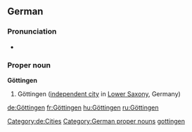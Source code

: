 ==German==
{{wikipedia}}
{{wikipedia|lang=de}}
===Pronunciation===
* {{audio|De-Göttingen-pronunciation.ogg|Audio}}

===Proper noun===
'''Göttingen'''

# Göttingen ([[independent city]] in [[Lower Saxony]], Germany)

[[Category:de:Cities]]
[[Category:German proper nouns]]
[[Category:English words spelled with diacritics|gottingen]]

[[de:Göttingen]]
[[fr:Göttingen]]
[[hu:Göttingen]]
[[ru:Göttingen]]
